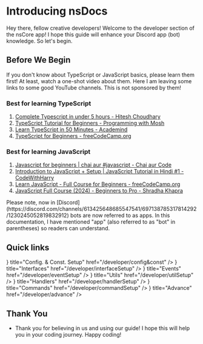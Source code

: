 
# Introducing nsDocs

Hey there, fellow creative developers! Welcome to the developer section of the nsCore app! I hope this guide will enhance your Discord app (bot) knowledge. So let's begin.

## Before We Begin

If you don't know about TypeScript or JavaScript basics, please learn them first! At least, watch a one-shot video about them. Here I am leaving some links to some good YouTube channels. This is not sponsored by them!

### Best for learning TypeScript

1. [Complete Typescript in under 5 hours - Hitesh Choudhary](https://youtu.be/ZchBYjHFCC4?si=64dYmcXQDloNxPQ2)
2. [TypeScript Tutorial for Beginners - Programming with Mosh](https://www.youtube.com/watch?v=NjN00cM18Z4)
3. [Learn TypeScript in 50 Minutes - Academind](https://www.youtube.com/watch?v=BwuLxPH8IDs)
4. [TypeScript for Beginners - freeCodeCamp.org](https://www.youtube.com/watch?v=gp5H0Vw39yw)

### Best for learning JavaScript

1. [Javascript for beginners | chai aur #javascript - Chai aur Code](https://youtube.com/playlist?list=PLu71SKxNbfoBuX3f4EOACle2y-tRC5Q37&si=P_RhJH4vX9nk2sEH)
2. [Introduction to JavaScript + Setup | JavaScript Tutorial in Hindi #1 - CodeWithHarry](https://youtu.be/ER9SspLe4Hg?si=lQ0EjPQ8x_2nXY0u)
3. [Learn JavaScript - Full Course for Beginners - freeCodeCamp.org](https://www.youtube.com/watch?v=PkZNo7MFNFg)
4. [JavaScript Full Course (2024) - Beginners to Pro - Shradha Khapra](https://youtube.com/playlist?list=PLGjplNEQ1it_oTvuLRNqXfz_v_0pq6unW&si=TGWm6hhjnamS2blm)

<Callout type="warning">
  Please note, now in
  [Discord](https://discord.com/channels/613425648685547541/697138785317814292/1230245052819832912)
  bots are now referred to as apps. In this documentation, I have mentioned "app" (also referred to
  as "bot" in parentheses) so readers can understand.
</Callout>

## Quick links

<Cards>
  <Card icon={<ArrowRightIcon />} title="Config. & Const. Setup" href="/developer/config&const" />
  <Card icon={<ArrowRightIcon />} title="Interfaces" href="/developer/interfaceSetup" />
  <Card icon={<ArrowRightIcon />} title="Events" href="/developer/eventSetup" />
  <Card icon={<ArrowRightIcon />} title="Utils" href="/developer/utilSetup" />
  <Card icon={<ArrowRightIcon />} title="Handlers" href="/developer/handlerSetup" />
  <Card icon={<ArrowRightIcon />} title="Commands" href="/developer/commandSetup" />
  <Card icon={<ArrowRightIcon />} title="Advance" href="/developer/advance" />
</Cards>

## Thank You

- Thank you for believing in us and using our guide! I hope this will help you in your coding journey. Happy coding!
